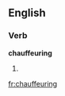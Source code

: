 ==English==

===Verb===
'''chauffeuring'''

# {{present participle of|[[chauffeur]]}}

[[fr:chauffeuring]]